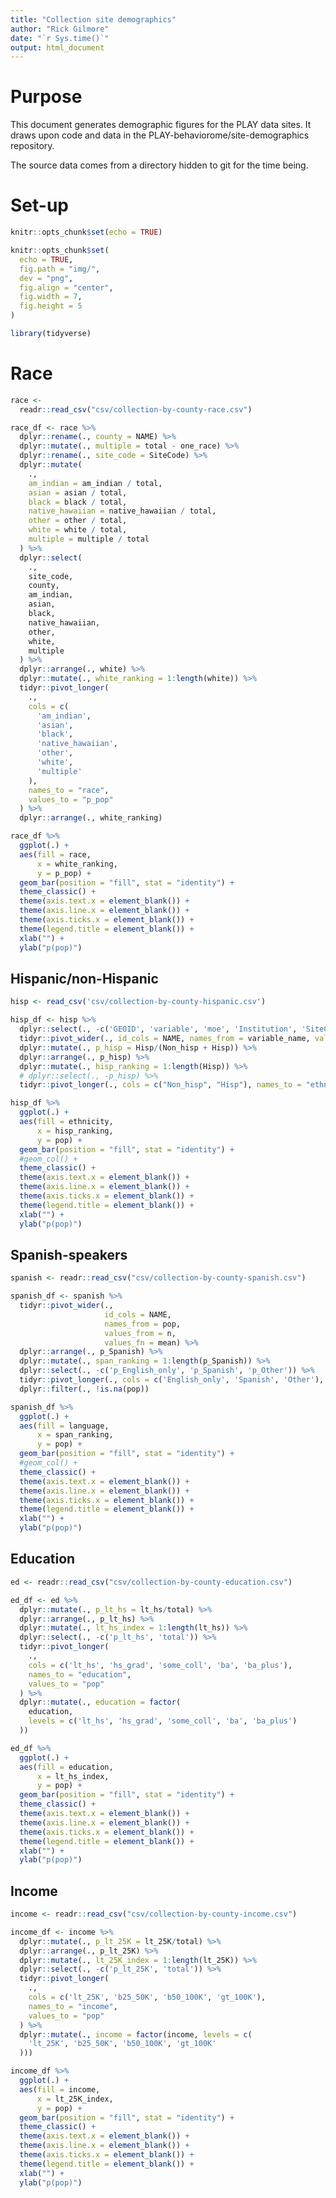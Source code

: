 ```yaml
---
title: "Collection site demographics"
author: "Rick Gilmore"
date: "`r Sys.time()`"
output: html_document
---
```



# Purpose

This document generates demographic figures for the PLAY data sites. It draws upon code and data in the PLAY-behaviorome/site-demographics repository.

The source data comes from a directory hidden to git for the time being.

# Set-up

```r
knitr::opts_chunk$set(echo = TRUE)

knitr::opts_chunk$set(
  echo = TRUE,
  fig.path = "img/",
  dev = "png",
  fig.align = "center",
  fig.width = 7,
  fig.height = 5
)

library(tidyverse)
```

# Race

```r
race <-
  readr::read_csv("csv/collection-by-county-race.csv")

race_df <- race %>%
  dplyr::rename(., county = NAME) %>%
  dplyr::mutate(., multiple = total - one_race) %>%
  dplyr::rename(., site_code = SiteCode) %>%
  dplyr::mutate(
    .,
    am_indian = am_indian / total,
    asian = asian / total,
    black = black / total,
    native_hawaiian = native_hawaiian / total,
    other = other / total,
    white = white / total,
    multiple = multiple / total
  ) %>%
  dplyr::select(
    .,
    site_code,
    county,
    am_indian,
    asian,
    black,
    native_hawaiian,
    other,
    white,
    multiple
  ) %>%
  dplyr::arrange(., white) %>%
  dplyr::mutate(., white_ranking = 1:length(white)) %>%
  tidyr::pivot_longer(
    .,
    cols = c(
      'am_indian',
      'asian',
      'black',
      'native_hawaiian',
      'other',
      'white',
      'multiple'
    ),
    names_to = "race",
    values_to = "p_pop"
  ) %>%
  dplyr::arrange(., white_ranking) 

```


```r
race_df %>%
  ggplot(.) +
  aes(fill = race,
      x = white_ranking,
      y = p_pop) +
  geom_bar(position = "fill", stat = "identity") +
  theme_classic() +
  theme(axis.text.x = element_blank()) +
  theme(axis.line.x = element_blank()) +
  theme(axis.ticks.x = element_blank()) +
  theme(legend.title = element_blank()) +
  xlab("") +
  ylab("p(pop)")
```

## Hispanic/non-Hispanic

```r
hisp <- read_csv('csv/collection-by-county-hispanic.csv')

hisp_df <- hisp %>%
  dplyr::select(., -c('GEOID', 'variable', 'moe', 'Institution', 'SiteCode')) %>%
  tidyr::pivot_wider(., id_cols = NAME, names_from = variable_name, values_from = estimate, values_fn = mean) %>%
  dplyr::mutate(., p_hisp = Hisp/(Non_hisp + Hisp)) %>%
  dplyr::arrange(., p_hisp) %>%
  dplyr::mutate(., hisp_ranking = 1:length(Hisp)) %>%
  # dplyr::select(., -p_hisp) %>%
  tidyr::pivot_longer(., cols = c("Non_hisp", "Hisp"), names_to = "ethnicity", values_to = "pop")
```

```r
hisp_df %>%
  ggplot(.) +
  aes(fill = ethnicity,
      x = hisp_ranking,
      y = pop) +
  geom_bar(position = "fill", stat = "identity") +
  #geom_col() +
  theme_classic() +
  theme(axis.text.x = element_blank()) +
  theme(axis.line.x = element_blank()) +
  theme(axis.ticks.x = element_blank()) +
  theme(legend.title = element_blank()) +
  xlab("") +
  ylab("p(pop)")
```

## Spanish-speakers

```r
spanish <- readr::read_csv("csv/collection-by-county-spanish.csv")

spanish_df <- spanish %>%
  tidyr::pivot_wider(.,
                     id_cols = NAME,
                     names_from = pop,
                     values_from = n,
                     values_fn = mean) %>%
  dplyr::arrange(., p_Spanish) %>%
  dplyr::mutate(., span_ranking = 1:length(p_Spanish)) %>%
  dplyr::select(., -c('p_English_only', 'p_Spanish', 'p_Other')) %>%
  tidyr::pivot_longer(., cols = c('English_only', 'Spanish', 'Other'), names_to = 'language', values_to = 'pop') %>%
  dplyr::filter(., !is.na(pop))
```

```r
spanish_df %>%
  ggplot(.) +
  aes(fill = language,
      x = span_ranking,
      y = pop) +
  geom_bar(position = "fill", stat = "identity") +
  #geom_col() +
  theme_classic() +
  theme(axis.text.x = element_blank()) +
  theme(axis.line.x = element_blank()) +
  theme(axis.ticks.x = element_blank()) +
  theme(legend.title = element_blank()) +
  xlab("") +
  ylab("p(pop)")
```

## Education

```r
ed <- readr::read_csv("csv/collection-by-county-education.csv")

ed_df <- ed %>%
  dplyr::mutate(., p_lt_hs = lt_hs/total) %>%
  dplyr::arrange(., p_lt_hs) %>%
  dplyr::mutate(., lt_hs_index = 1:length(lt_hs)) %>%
  dplyr::select(., -c('p_lt_hs', 'total')) %>%
  tidyr::pivot_longer(
    .,
    cols = c('lt_hs', 'hs_grad', 'some_coll', 'ba', 'ba_plus'),
    names_to = "education",
    values_to = "pop"
  ) %>%
  dplyr::mutate(., education = factor(
    education,
    levels = c('lt_hs', 'hs_grad', 'some_coll', 'ba', 'ba_plus')
  ))
```

```r
ed_df %>%
  ggplot(.) +
  aes(fill = education,
      x = lt_hs_index,
      y = pop) +
  geom_bar(position = "fill", stat = "identity") +
  theme_classic() +
  theme(axis.text.x = element_blank()) +
  theme(axis.line.x = element_blank()) +
  theme(axis.ticks.x = element_blank()) +
  theme(legend.title = element_blank()) +
  xlab("") +
  ylab("p(pop)")
```

## Income

```r
income <- readr::read_csv("csv/collection-by-county-income.csv")

income_df <- income %>%
  dplyr::mutate(., p_lt_25K = lt_25K/total) %>%
  dplyr::arrange(., p_lt_25K) %>%
  dplyr::mutate(., lt_25K_index = 1:length(lt_25K)) %>%
  dplyr::select(., -c('p_lt_25K', 'total')) %>%
  tidyr::pivot_longer(
    .,
    cols = c('lt_25K', 'b25_50K', 'b50_100K', 'gt_100K'),
    names_to = "income",
    values_to = "pop"
  ) %>%
  dplyr::mutate(., income = factor(income, levels = c(
    'lt_25K', 'b25_50K', 'b50_100K', 'gt_100K'
  )))
```

```r
income_df %>%
  ggplot(.) +
  aes(fill = income,
      x = lt_25K_index,
      y = pop) +
  geom_bar(position = "fill", stat = "identity") +
  theme_classic() +
  theme(axis.text.x = element_blank()) +
  theme(axis.line.x = element_blank()) +
  theme(axis.ticks.x = element_blank()) +
  theme(legend.title = element_blank()) +
  xlab("") +
  ylab("p(pop)")
```

